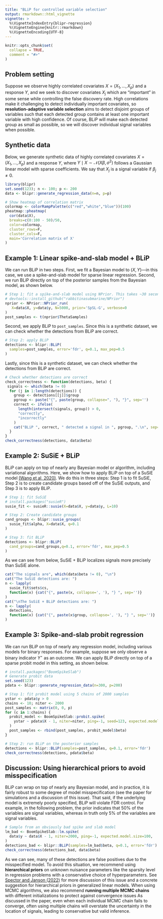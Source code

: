 ```yaml
---
title: "BLiP for controlled variable selection"
output: rmarkdown::html_vignette
vignette: >
  %\VignetteIndexEntry{blipr-regression}
  %\VignetteEngine{knitr::rmarkdown}
  %\VignetteEncoding{UTF-8}
---
```


```r
knitr::opts_chunk$set(
  collapse = TRUE,
  comment = "#>"
)
```

## Problem setting

Suppose we observe highly correlated covariates $X = (X_1, \dots, X_p)$ and a response $Y$, and we seek to discover covariates $X_j$ which are "important" in some sense while controlling the false discovery rate. High correlations make it challenging to detect individually important covariates, so **resolution-adaptive variable selection** aims to detect disjoint groups of variables such that each detected group contains at least one important variable with high confidence. Of course, BLiP will make each detected group as small as possible, so we will discover individual signal variables when possible.

## Synthetic data

Below, we generate synthetic data of highly correlated covariates $X = (X_1, \dots, X_p)$ and a response $Y$, where $Y \mid X \sim \mathcal{N}(X \beta, \sigma^2)$ follows a Gaussian linear model with sparse coefficients. We say that $X_j$ is a signal variable if $\beta_j \ne 0$.

```r
library(blipr)
set.seed(123); n <- 100; p <- 200
data <- blipr::generate_regression_data(n=n, p=p)

# Show heatmap of correlation matrix
colormap <- colorRampPalette(c("red","white","blue"))(100)
pheatmap::pheatmap(
  cor(data$X),
  breaks=c(0:100 - 50)/50,
  color=colormap,
  cluster_rows=F,
  cluster_cols=F,
  main='Correlation matrix of X'
)
```

## Example 1: Linear spike-and-slab model + BLiP

We can run BLiP in two steps. First, we fit a Bayesian model to $(X, Y)$---in this case, we use a spike-and-slab model for sparse linear regression. Second, we run BLiP directly on top of the posterior samples from the Bayesian model, as shown below.

```r
# Step 1: fit a spike-and-slab model using NPrior. This takes ~30 seconds.
# devtools::install_github("rabbitinasubmarine/NPrior")
nprior <- NPrior::NPrior_run(
   X=data$X, y=data$y, N=5000, prior='SpSL-G', verbose=0
)
post_samples <- t(nprior$ThetaSamples)
```

Second, we apply BLiP to ``post_samples``. Since this is a synthetic dataset, we can check whether the detections from BLiP are correct.

```r
# Step 2: apply BLiP
detections <- blipr::BLiP(
  samples=post_samples, error='fdr', q=0.1, max_pep=0.5
)
```
 Lastly, since this is a synthetic dataset, we can check whether the detections from BLiP are correct.
 
```r
# Check whether detections are correct
check_correctness <- function(detections, beta) {
 signals <- which(beta != 0)
  for (j in 1:length(detections)) {
    group <- detections[[j]]$group
    pgroup <- paste("{", paste(group, collapse=", "), "}", sep='')
    correct <- ifelse(
      length(intersect(signals, group)) > 0, 
      "correctly", 
      "incorrectly"
    )
    cat("BLiP ", correct, " detected a signal in ", pgroup, ".\n", sep='')
  } 
}
check_correctness(detections, data$beta)
```
 

## Example 2: SuSiE + BLiP

BLiP can apply on top of nearly any Bayesian model or algorithm, including variational algorithms. Here, we show how to apply BLiP on top of a SuSiE model [(Wang et al, 2020)](https://www.biorxiv.org/content/10.1101/501114v4). We do this in three steps: Step 1 is to fit SuSiE, Step 2 is to create candidate groups based off of the SuSiE outputs, and Step 3 is to apply BLiP.

```r
# Step 1: fit SuSiE
# install.packages("susieR")
susie_fit <- susieR::susie(X=data$X, y=data$y, L=10)

# Step 2: Create candidate groups
cand_groups <- blipr::susie_groups(
  susie_fit$alpha, X=data$X, q=0.1
)

# Step 3: fit BLiP
detections <- blipr::BLiP(
  cand_groups=cand_groups,q=0.1, error='fdr', max_pep=0.5
)
```

As we can see from below, SuSiE + BLiP localizes signals more precisely than SuSiE alone. 

```r
cat("The signals are", which(data$beta != 0), "\n")
cat("The SuSiE detections are: ")
n <- lapply(
  susie_fit$sets$cs, 
  function(x) {cat("{", paste(x, collapse=', '), "} ", sep='')}
)
cat("\nThe SuSiE + BLiP detections are: ")
n <- lapply(
  detections, 
  function(x) {cat("{", paste(x$group, collapse=', '), "} ", sep='')}
)
```

## Example 3: Spike-and-slab probit regression

We can run BLiP on top of nearly any regression model, including various models for binary responses. For example, suppose we only observe a binary indicator $Y^{\star}$ as an outcome. We can apply BLiP directly on top of a sparse probit model in this setting, as shown below.

```r
# install.packages("BoomSpikeSlab")
# Generate probit data
set.seed(123)
pdata <- blipr::generate_regression_data(n=300, p=200)

# Step 1: fit probit model using 5 chains of 2000 samples
ystar <- pdata$y > 0
chains <- 10; niter <- 2000
post_samples <- matrix(0, 0, p)
for (c in 1:chains) {
  probit_model <- BoomSpikeSlab::probit.spike(
    ystar ~ pdata$X - 1, niter=niter, ping=-1, seed=123, expected.model.size=10
  )
  post_samples <- rbind(post_samples, probit_model$beta)
}
```

```r
# Step 2: run BLiP on the posterior samples
detections <- blipr::BLiP(samples=post_samples, q=0.1, error='fdr')
check_correctness(detections, pdata$beta)
```

## Discussion: Using hierarchical priors to avoid misspecification

BLiP can wrap on top of nearly any Bayesian model, and in practice, it is fairly robust to some degree of model misspecification (see the paper for simulations and a discussion of this issue). That said, if the underlying model is extremely poorly specified, BLiP will violate FDR control. For example, in the following problem, the prior indicates that $50\%$ of the variables are signal variables, whereas in truth only $5\%$ of the variables are signal variables.

```r
# Sample from an obviously bad spike and slab model
lm_bad <- BoomSpikeSlab::lm.spike(
  data$y ~ data$X - 1, niter=2000, ping=-1, expected.model.size=100, 
)
detections_bad <- blipr::BLiP(samples=lm_bad$beta, q=0.1, error='fdr')
check_correctness(detections_bad, data$beta)
```
As we can see, many of these detections are false positives due to the misspecified model. To avoid this situation, we recommend using **hierarchical priors** on unknown nuisance parameters like the sparsity level in regression problems with a conservative choice of hyperparameters. See [Spector and Janson (2022)](https://arxiv.org/abs/2203.17208) for more discussion of this issue and a concrete suggestion for hierarchical priors in generalized linear models. When using MCMC algorithms, we also recommend **running multiple MCMC chains** with different initializations to protect against convergence issues As discussed in the paper, even when each individual MCMC chain fails to converge, often using multiple chains will overstate the uncertainty in the location of signals, leading to conservative but valid inference.
